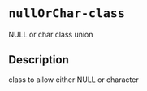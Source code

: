 # `nullOrChar-class`

NULL or char class union


## Description

class to allow either NULL or character


